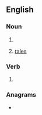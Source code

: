 ==English==

===Noun===
{{head|en|noun plural form}}

# {{plural of|crackle|lang=en}}
# {{lb|en|medicine|plurae tantum|lung sounds}} [[rale]]s

===Verb===
{{head|en|verb form}}

# {{en-third-person singular of|crackle}}

===Anagrams===
* {{anagrams|en|a=acceklrs|cacklers|clackers}}